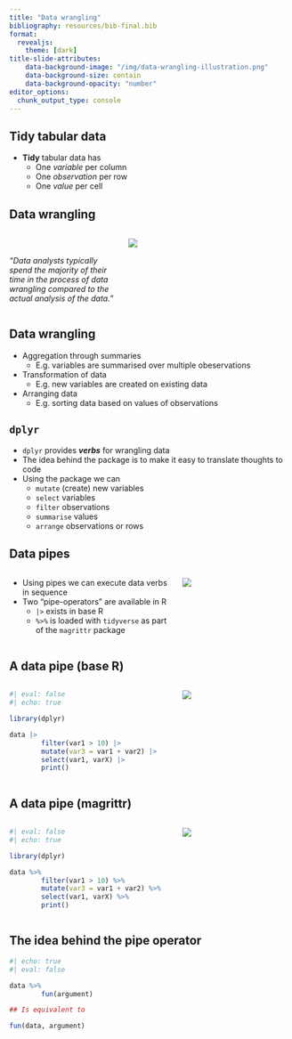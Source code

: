 ```yaml
---
title: "Data wrangling"
bibliography: resources/bib-final.bib
format:
  revealjs: 
    theme: [dark]
title-slide-attributes:
    data-background-image: "/img/data-wrangling-illustration.png"
    data-background-size: contain
    data-background-opacity: "number"
editor_options: 
  chunk_output_type: console
---
```


## Tidy tabular data

* **Tidy** tabular data has
    * One *variable* per column
    * One *observation* per row
    * One *value* per cell
    
## Data wrangling

:::: {.columns}

::: {.column width="40%"}
<br>

*"Data analysts typically spend the majority of their time in the process of data wrangling compared to the actual analysis of the data."*
:::

::: {.column width="60%"}
![](./img/data-wrangling-illustration2.png)
:::

::::






## Data wrangling

- Aggregation through summaries
    - E.g. variables are summarised over multiple obeservations

- Transformation of data
    - E.g. new variables are created on existing data
    
- Arranging data
    - E.g. sorting data based on values of observations
    
## `dplyr`

- `dplyr` provides _**verbs**_ for wrangling data
- The idea behind the package is to make it easy to translate thoughts to code
- Using the package we can 
   - `mutate` (create) new variables
   - `select` variables
   - `filter` observations
   - `summarise` values
   - `arrange` observations or rows
   
## Data pipes


:::: {.columns}

::: {.column width="60%"}


::: {.incremental}
- Using pipes we can execute data verbs in sequence
- Two "pipe-operators" are available in R
    - `|>` exists in base R
    - `%>%` is loaded with `tidyverse` as part of the `magrittr` package
:::    
   

:::

::: {.column width="40%"}
![](./img/pipe-illustration.png)
:::

::::

## A data pipe (base R)

:::: {.columns}

::: {.column width="60%"}

```r
#| eval: false
#| echo: true

library(dplyr)

data |>
        filter(var1 > 10) |>
        mutate(var3 = var1 + var2) |>
        select(var1, varX) |>
        print()
```


:::

::: {.column width="40%"}
![](./img/pipe-illustration.png)
:::

::::

## A data pipe (magrittr)

:::: {.columns}

::: {.column width="60%"}

```r
#| eval: false
#| echo: true

library(dplyr)

data %>% 
        filter(var1 > 10) %>% 
        mutate(var3 = var1 + var2) %>% 
        select(var1, varX) %>% 
        print()
```


:::

::: {.column width="40%"}
![](./img/pipe-illustration.png)
:::

::::

## The idea behind the pipe operator

```r
#| echo: true
#| eval: false

data %>% 
        fun(argument)

## Is equivalent to

fun(data, argument)






```







